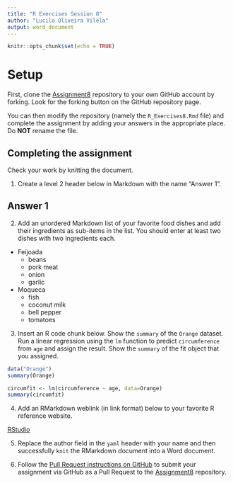 ```yaml
---
title: "R Exercises Session 8"
author: "Lucila Oliveira Vilela"
output: word_document
---
```


```r
knitr::opts_chunk$set(echo = TRUE)
```

# Setup

First, clone the [Assignment8][1] repository to your own GitHub account
by forking. Look for the forking button on the GitHub repository page.

You can then modify the repository (namely the `R_Exercises8.Rmd` file)
and complete the assignment by adding your answers in the appropriate
place. Do **NOT** rename the file.

## Completing the assignment

Check your work by knitting the document.

1. Create a level 2 header below in Markdown with the name "Answer 1".

## Answer 1


2. Add an unordered Markdown list of your favorite food dishes and
add their ingredients as sub-items in the list. You should enter at least two
dishes with two ingredients each.


* Feijoada
  + beans
  + pork meat
  + onion
  + garlic


* Moqueca
  + fish
  + coconut milk
  + bell pepper
  + tomatoes
  


3. Insert an R code chunk below. Show the `summary` of the `Orange` dataset.
Run a linear regression using the `lm` function to predict `circumference` from
`age` and assign the result. Show the `summary` of the fit object that you
assigned.


```r
data("Orange")
summary(Orange)

circumfit <- lm(circumference ~ age, data=Orange)
summary(circumfit)
```


4. Add an RMarkdown weblink (in link format) below to your favorite R reference
website.

[RStudio](https://www.rstudio.com)

5. Replace the author field in the `yaml` header with your name and then
successfully `knit` the RMarkdown document into a Word document.



6. Follow the [Pull Request instructions on GitHub](https://help.github.com/en/github/collaborating-with-issues-and-pull-requests/creating-a-pull-request-from-a-fork)
to submit your assignment via GitHub as a Pull Request to the [Assignment8][1]
repository.

[1]: https://github.com/CUNYSPHCode/Assignment8

